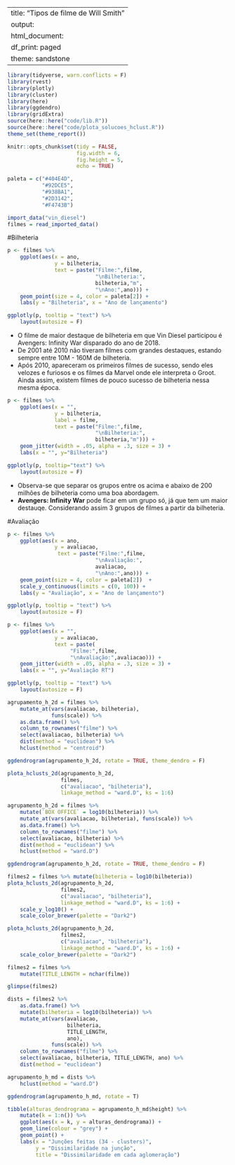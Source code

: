 
---
title: "Tipos de filme de Will Smith"
output:
    html_document:
    df_print: paged
theme: sandstone
---

```r
library(tidyverse, warn.conflicts = F)
library(rvest)
library(plotly)
library(cluster)
library(here)
library(ggdendro)
library(gridExtra)
source(here::here("code/lib.R"))
source(here::here("code/plota_solucoes_hclust.R"))
theme_set(theme_report())

knitr::opts_chunk$set(tidy = FALSE,
                      fig.width = 6,
                      fig.height = 5,
                      echo = TRUE)

paleta = c("#404E4D",
           "#92DCE5",
           "#938BA1",
           "#2D3142",
           "#F4743B")
```

```r
import_data("vin_diesel")
filmes = read_imported_data()
```



#Bilheteria
```r
p <- filmes %>%
    ggplot(aes(x = ano, 
               y = bilheteria,
               text = paste("Filme:",filme,
                            "\nBilheteria:",
                            bilheteria,"m",
                            "\nAno:",ano))) + 
    geom_point(size = 4, color = paleta[2]) +
    labs(y = "Bilheteria", x = "Ano de lançamento")

ggplotly(p, tooltip = "text") %>%
    layout(autosize = F)
```
* O filme de maior destaque de bilheteria em que Vin Diesel participou é Avengers: Infinity War disparado do ano de 2018.
* De 2001 até 2010 não tiveram filmes com grandes destaques, estando sempre entre  10M - 160M de bilheteria.
* Após 2010, apareceram os primeiros filmes de sucesso, sendo eles velozes e furiosos e os filmes da Marvel onde ele interpreta o Groot. Ainda assim, existem filmes de pouco sucesso de bilheteria nessa mesma época.

```r
p <- filmes %>% 
    ggplot(aes(x = "",
               y = bilheteria,
               label = filme,
               text = paste("Filme:",filme,
                            "\nBilheteria:",
                            bilheteria,"m"))) + 
    geom_jitter(width = .05, alpha = .3, size = 3) + 
    labs(x = "", y="Bilheteria")

ggplotly(p, tooltip="text") %>% 
    layout(autosize = F)
```
* Observa-se que separar os grupos entre os acima e abaixo de 200 milhões de bilheteria como uma boa abordagem.
* **Avengers: Infinity War** pode ficar em um grupo só, já que tem um maior destauqe. Considerando assim 3 grupos de filmes a partir da bilheteria.

#Avaliação
```r
p <- filmes %>% 
    ggplot(aes(x = ano, 
               y = avaliacao,
                text = paste("Filme:",filme,
                            "\nAvaliação:",
                            avaliacao,
                            "\nAno:",ano))) + 
    geom_point(size = 4, color = paleta[2])  +
    scale_y_continuous(limits = c(0, 100)) +
    labs(y = "Avaliação", x = "Ano de lançamento")

ggplotly(p, tooltip = "text") %>%
    layout(autosize = F)
```




```r
p <- filmes %>% 
    ggplot(aes(x = "",
               y = avaliacao,
               text = paste(
                    "Filme:",filme,
                    "\nAvaliação:",avaliacao))) + 
    geom_jitter(width = .05, alpha = .3, size = 3) + 
    labs(x = "", y="Avaliação RT")

ggplotly(p, tooltip = "text") %>% 
    layout(autosize = F)
```

```r
agrupamento_h_2d = filmes %>% 
    mutate_at(vars(avaliacao, bilheteria), 
              funs(scale)) %>% 
    as.data.frame() %>% 
    column_to_rownames("filme") %>%
    select(avaliacao, bilheteria) %>%
    dist(method = "euclidean") %>% 
    hclust(method = "centroid")

ggdendrogram(agrupamento_h_2d, rotate = TRUE, theme_dendro = F)

plota_hclusts_2d(agrupamento_h_2d, 
                 filmes, 
                 c("avaliacao", "bilheteria"), 
                 linkage_method = "ward.D", ks = 1:6) 
```

```r
agrupamento_h_2d = filmes %>% 
    mutate(`BOX OFFICE` = log10(bilheteria)) %>%
    mutate_at(vars(avaliacao, bilheteria), funs(scale)) %>%
    as.data.frame() %>% 
    column_to_rownames("filme") %>%
    select(avaliacao, bilheteria) %>%
    dist(method = "euclidean") %>% 
    hclust(method = "ward.D")

ggdendrogram(agrupamento_h_2d, rotate = TRUE, theme_dendro = F)

filmes2 = filmes %>% mutate(bilheteria = log10(bilheteria))
plota_hclusts_2d(agrupamento_h_2d, 
                 filmes2, 
                 c("avaliacao", "bilheteria"), 
                 linkage_method = "ward.D", ks = 1:6) + 
    scale_y_log10() + 
    scale_color_brewer(palette = "Dark2")

plota_hclusts_2d(agrupamento_h_2d, 
                 filmes2, 
                 c("avaliacao", "bilheteria"), 
                 linkage_method = "ward.D", ks = 1:6) + 
    scale_color_brewer(palette = "Dark2")
```

```r
filmes2 = filmes %>% 
    mutate(TITLE_LENGTH = nchar(filme))

glimpse(filmes2)

dists = filmes2 %>% 
    as.data.frame() %>% 
    mutate(bilheteria = log10(bilheteria)) %>% 
    mutate_at(vars(avaliacao, 
                   bilheteria, 
                   TITLE_LENGTH, 
                   ano), 
              funs(scale)) %>% 
    column_to_rownames("filme") %>%
    select(avaliacao, bilheteria, TITLE_LENGTH, ano) %>%
    dist(method = "euclidean")

agrupamento_h_md = dists %>% 
    hclust(method = "ward.D")

ggdendrogram(agrupamento_h_md, rotate = T)

tibble(alturas_dendrograma = agrupamento_h_md$height) %>% 
    mutate(k = 1:n()) %>% 
    ggplot(aes(x = k, y = alturas_dendrograma)) + 
    geom_line(colour = "grey") + 
    geom_point() + 
    labs(x = "Junções feitas (34 - clusters)", 
         y = "Dissimilaridade na junção", 
         title = "Dissimilaridade em cada aglomeração")

```

